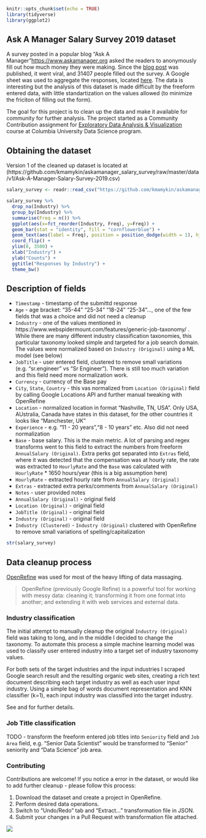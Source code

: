 
```r
knitr::opts_chunk$set(echo = TRUE)
library(tidyverse)
library(ggplot2)
```

## Ask A Manager Salary Survey 2019 dataset

A survey posted in a popular blog "Ask A Manager"<https://www.askamanager.org> asked the readers to anonymously fill out how much money they were making. Since the [blog post](https://www.askamanager.org/2019/04/how-much-money-do-you-make-3.html) was published, it went viral, and 31407 people filled out the survey. A Google sheet was used to aggregate the responses, located [here](https://docs.google.com/spreadsheets/d/1rGCKXIKt-7l5gX06NAwO3pjqEHh-oPXtB8ihkp0vGWo). The data is interesting but the analysis of this dataset is made difficult by the freeform entered data, with little standartization on the values allowed (to minimize the friciton of filling out the form). 

The goal for this project is to clean up the data and make it available for community for further analysis. The project started as a Community Contribution assignment for [Exploratory Data Analysis & Visualization](https://edav.info/) course at Columbia University Data Science program.

## Obtaining the dataset

Version 1 of the cleaned up dataset is located at (https://github.com/kmamykin/askamanager_salary_survey/raw/master/data/v1/Ask-A-Manager-Salary-Survey-2019.csv)

```r
salary_survey <- readr::read_csv("https://github.com/kmamykin/askamanager_salary_survey/raw/master/data/v1/Ask-A-Manager-Salary-Survey-2019.csv")
```

```r
salary_survey %>%
  drop_na(Industry) %>%
  group_by(Industry) %>%
  summarise(Freq = n()) %>%
  ggplot(aes(x=fct_reorder(Industry, Freq), y=Freq)) +
  geom_bar(stat = "identity", fill = "cornflowerblue") +
  geom_text(aes(label = Freq), position = position_dodge(width = 1), hjust = -0.2, size = 2) +
  coord_flip() +
  ylim(0, 3500) +
  xlab("Industry") +
  ylab("Counts") +
  ggtitle("Responses by Industry") +
  theme_bw()

```

## Description of fields

* `Timestamp` - timestamp of the submittd response
* `Age` - age bracket: "35-44" "25-34" "18-24" "25-34"..., one of the few fields that was a choice and did not need a cleanup
* `Industry` - one of the values mentioned in https://www.webspidermount.com/features/generic-job-taxonomy/ . While there are many different industry classification taxonomies, this particular taxonomy looked simple and targeted for a job search domain. The values were normalized based on `Industry (Original)` using a ML model (see below)
* `JobTitle` - user entered field, clustered to remove small variations (e.g. "sr.engineer" vs "Sr Engineer"). There is still too much variation and this field need more normalization work.
* `Currency` - currency of the Base pay
* `City`, `State`, `Country` - this vas normalized from `Location (Original)` field by calling Google Locations API and further manual tweaking with OpenRefine
* `Location` - normalized location in format "Nashville, TN, USA". Only USA, AUstralia, Canada have states in this dataset, for the other countries it looks like "Manchester, UK"
* `Experience` - e.g. "11 - 20 years","8 - 10 years" etc. Also did not need normalization
* `Base` - base salary. This is the main metric. A lot of parsing and regex transforms went to this field to extract the numbers from freeform `AnnualSalary (Original)`. Extra perks got separated into `Extras` field, where it was detected that the compensation was at hourly rate, the rate was extracted to `HourlyRate` and the `Base` was calculated with `HourlyRate` * 1650 hours/year (this is a big assumption here)
* `HourlyRate` - extracted hourly rate from `AnnualSalary (Original)`
* `Extras` - extracted extra perks/comments from `AnnualSalary (Original)`
* `Notes` - user provided notes
* `AnnualSalary (Original)` - original field
* `Location (Original)` - original field
* `JobTitle (Original)` - original field
* `Industry (Original)` - original field
* `Industry (Clustered)` - `Industry (Original)` clustered with OpenRefine to remove small variations of spelling/capitalization

```r
str(salary_survey)
```
## Data cleanup process

[OpenRefine](http://openrefine.org/) was used for most of the heavy lifting of data massaging.

> OpenRefine (previously Google Refine) is a powerful tool for working with messy data: cleaning it; transforming it from one format into another; and extending it with web services and external data.


### Industry classification

The initial attempt to manually cleanup the original `Industry (Original)` field was taking to long, and in the middle I decided to change the taxonomy. To automate this process a simple machine learning model was used to classify user entered industry into a target set of industry taxonomy values. 

For both sets of the target industries and the input industries I scraped Google search result and the resulting organic web sites, creating a rich text document describing each target industry as well as each user input industry. Using a simple bag of words document representation and KNN classifier (k=1), each input industry was classified into the target industry.

See [](Processing.ipynb) and [](Classification.ipynb) for further details.

### Job Title classification

TODO - transform the freeform entered job titles into `Seniority` field and `Job Area` field, e.g. "Senior Data Scientist" would be transformed to "Senior" seniority and "Data Science" job area.

### Contributing

Contributions are welcome! If you notice a error in the dataset, or would like to add further cleanup - please follow this process:

1. Download the dataset and create a project in OpenRefine.
2. Perform desired data operations.
3. Switch to "Undo/Redo" tab and "Extract..." transformation file in JSON.
4. Submit your changes in a Pull Request with transformation file attached.

![](images/Contribute-transforms.png)